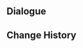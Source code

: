 {{Genius Invokation TCG Stage
|title        = Kinich: Friendly
|type         = Friendly Fracas
|group        = Invitation Board
|character    = Kinich
|requirement  = 1
|introduction = "I once undertook a commission to 'persuade a dangerous warrior.' When I found him, he happened to be playing this card game. I picked up a few tricks from watching him &mdash; enough to defeat him and walk away with my payment in full..."<br>Hint: Kinich's deck centers on using Techniques and is geared towards triggering Burning reactions. He can obtain many buffs by triggering Burning reactions and using Techniques.
|objective_1  = Achieve victory
|reward_1     = Kinich*1
|objective_2  = Achieve victory within 6 rounds
|reward_2     = Night Realm's Gift: Repaid in Full*1
|objective_3  = Achieve victory with characters defeated less than twice during the battle
|reward_3     = Night Realm's Gift: Repaid in Full*1
|lineup       = Kinich;Mualani;Klee
|action       = Night Realm's Gift: Repaid in Full;Night Realm's Gift: Repaid in Full;"Scions of the Canopy";"Scions of the Canopy";Eremite Teatime;Eremite Teatime;Yumkasaurus;Yumkasaurus;Qucusaurus;Qucusaurus;The Bestest Travel Companion!;The Bestest Travel Companion!;Iktomisaurus;Iktomisaurus;Saurus Crackers;Saurus Crackers;Atea;Atea;Stadium of the Sacred Flame;Stadium of the Sacred Flame;Demon-Warrior's Feather Mask;Demon-Warrior's Feather Mask;Plunging Strike;Plunging Strike;Dawn Winery;Dawn Winery;Changing Shifts;Changing Shifts;Strategize;Strategize
|reserve      = 
}}
==Dialogue==
{{Transclude|Genius Invokation TCG/Stage/Kinich|Friendly Fracas}}
==Change History==
{{Change History|5.4}}
